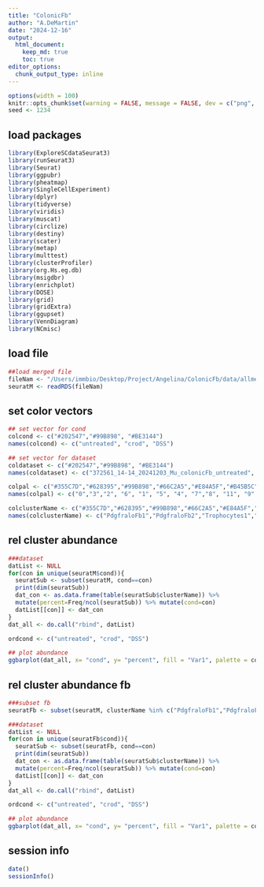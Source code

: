 ```yaml
---
title: "ColonicFb"
author: "A.DeMartin"
date: "2024-12-16"
output: 
  html_document:
    keep_md: true
    toc: true
editor_options: 
  chunk_output_type: inline
---
```


```r
options(width = 100)
knitr::opts_chunk$set(warning = FALSE, message = FALSE, dev = c("png", "pdf"))
seed <- 1234
```

## load packages
```r
library(ExploreSCdataSeurat3)
library(runSeurat3)
library(Seurat)
library(ggpubr)
library(pheatmap)
library(SingleCellExperiment)
library(dplyr)
library(tidyverse)
library(viridis)
library(muscat)
library(circlize)
library(destiny)
library(scater)
library(metap)
library(multtest)
library(clusterProfiler)
library(org.Hs.eg.db)
library(msigdbr)
library(enrichplot)
library(DOSE)
library(grid)
library(gridExtra)
library(ggupset)
library(VennDiagram)
library(NCmisc)
```

## load file
```r
##load merged file 
fileNam <- "/Users/immbio/Desktop/Project/Angelina/ColonicFb/data/allmerged_seurat.rds"
seuratM <- readRDS(fileNam)
```

## set color vectors 
```r
## set vector for cond
colcond <- c("#202547","#99B898", "#BE3144")
names(colcond) <- c("untreated", "crod", "DSS")

## set vector for dataset
coldataset <- c("#202547","#99B898", "#BE3144")
names(coldataset) <- c("372561_14-14_20241203_Mu_colonicFb_untreated", "372561_15-15_20241203_Mu_colonicFb_cond1", "372561_16-16_20241209_Mu_colonicFb_cond2")

colpal <- c("#355C7D","#628395","#99B898","#66C2A5","#E84A5F","#B45B5C","#BF782D","#6C5B7B", "#C06C84", "#c7eae5","#904D39", "#67001f","#0F1F38","#8E9B97")
names(colpal) <- c("0","3","2", "6", "1", "5", "4", "7","8", "11", "9", "12", "10", "13")

colclusterName <- c("#355C7D","#628395","#99B898","#66C2A5","#E84A5F","#B45B5C","#BF782D","#6C5B7B", "#C06C84", "#c7eae5","#904D39", "#67001f","#0F1F38","#8E9B97")
names(colclusterName) <- c("PdgfraloFb1","PdgfraloFb2","Trophocytes1","Trophocytes2","Telocytes/Fibro2","PdgfrahiFb","Myocytes","Glial","ICC1", "ICC2","Immun1","Immun2","EpC","Cycling")
```

## rel cluster abundance
```r
###dataset
datList <- NULL
for(con in unique(seuratM$cond)){
  seuratSub <- subset(seuratM, cond==con)
  print(dim(seuratSub))
  dat_con <- as.data.frame(table(seuratSub$clusterName)) %>%
  mutate(percent=Freq/ncol(seuratSub)) %>% mutate(cond=con)
  datList[[con]] <- dat_con
}
dat_all <- do.call("rbind", datList)

ordcond <- c("untreated", "crod", "DSS")

## plot abundance
ggbarplot(dat_all, x= "cond", y= "percent", fill = "Var1", palette = colclusterName, legend = "right", legend.titel = "cluster", ylab = "frequency")  + theme(axis.text.x = element_text(angle = 90, vjust = 0.5, hjust=1)) + scale_x_discrete(limits=ordcond)
```
## rel cluster abundance fb
```r
###subset fb 
seuratFb <- subset(seuratM, clusterName %in% c("PdgfraloFb1","PdgfraloFb2","Trophocytes1","Trophocytes2","Telocytes/Fibro2","PdgfrahiFb","Myocytes","Glial","ICC1", "ICC2"))

###dataset
datList <- NULL
for(con in unique(seuratFb$cond)){
  seuratSub <- subset(seuratFb, cond==con)
  print(dim(seuratSub))
  dat_con <- as.data.frame(table(seuratSub$clusterName)) %>%
  mutate(percent=Freq/ncol(seuratSub)) %>% mutate(cond=con)
  datList[[con]] <- dat_con
}
dat_all <- do.call("rbind", datList)

ordcond <- c("untreated", "crod", "DSS")

## plot abundance
ggbarplot(dat_all, x= "cond", y= "percent", fill = "Var1", palette = colclusterName, legend = "right", legend.titel = "cluster", ylab = "frequency")  + theme(axis.text.x = element_text(angle = 90, vjust = 0.5, hjust=1)) + scale_x_discrete(limits=ordcond)
```

## session info
```r
date()
sessionInfo()
```
